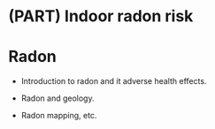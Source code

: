 # (PART) Indoor radon risk {-}

# Radon

- Introduction to radon and it adverse health effects.

- Radon and geology.

- Radon mapping, etc.
